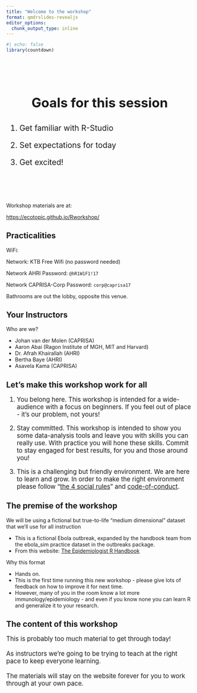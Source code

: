 ```yaml
---
title: "Welcome to the workshop"
format: qmdrslides-revealjs
editor_options: 
  chunk_output_type: inline
---
```


```r
#| echo: false
library(countdown)
```

##  {data-menu-item="Workshop Goals"}

\
\

### Goals for this session {style="font-size: 2.5em; text-align: center"}

::: {.incremental style="font-size: 1.5em"}
1.  Get familiar with R-Studio

2.  Set expectations for today

3.  Get excited!
:::

##  {data-menu-title="Website Link" style="text-align: center"}

\
\
\

::: r-fit-text
Workshop materials are at:

<https://ecotopic.github.io/Rworkshop/>
:::

## Practicalities

::: r-fit-text
WiFi:

Network: KTB Free Wifi (no password needed)

Network AHRI Password: `@hR1W1F1!17`

Network CAPRISA-Corp Password: `corp@caprisa17`

Bathrooms are out the lobby, opposite this venue.
:::

````{=html}
<!--
## Introductions {.your-turn}

```r
#| echo: false
countdown::countdown(3)
```

Take \~3 minutes to introduce yourself to your neighbors.


Please share ...

1.  Your name
2.  Where you're from and where you work
3.  Your current go-to method for analyzing data
-->
````

## Your Instructors {.our-turn}

Who are we?

-   Johan van der Molen (CAPRISA)
-   Aaron Abai (Ragon Institute of MGH, MIT and Harvard)
-   Dr. Afrah Khairallah (AHRI)
-   Bertha Baye (AHRI)
-   Asavela Kama (CAPRISA)

## Let's make this workshop work for all

::: {.incremental style="font-size: 1.2em"}
1.  You belong here. This workshop is intended for a wide-audience with a focus on beginners. If you feel out of place - it's our problem, not yours!

2.  Stay committed. This workshop is intended to show you some data-analysis tools and leave you with skills you can really use. With practice you will hone these skills. Commit to stay engaged for best results, for you and those around you!

3.  This is a challenging but friendly environment. We are here to learn and grow. In order to make the right environment please follow "[the 4 social rules](https://www.recurse.com/social-rules)" and [code-of-conduct](https://docs.carpentries.org/topic_folders/policies/code-of-conduct.html).
:::

## The premise of the workshop

We will be using a fictional but true-to-life "medium dimensional" dataset that we'll use for all instruction

-   This is a fictional Ebola outbreak, expanded by the handbook team from the ebola_sim practice dataset in the outbreaks package.
-   From this website: [The Epidemiologist R Handbook](https://www.epirhandbook.com/en/index.html)

Why this format

- Hands on.
- This is the first time running this new workshop - please give lots of feedback on how to improve it for next time.
- However, many of you in the room know a lot more immunology/epidemiology - and even if you know none you can learn R and generalize it to your research.

## The content of this workshop

::: {style="font-size: 1.2em"}
This is probably too much material to get through today!\
\
As instructors we're going to be trying to teach at the right pace to keep everyone learning.\
\
The materials will stay on the website forever for you to work through at your own pace.
:::
